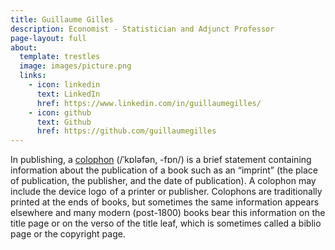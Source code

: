 ```yaml
---
title: Guillaume Gilles
description: Economist - Statistician and Adjunct Professor
page-layout: full
about:
  template: trestles
  image: images/picture.png
  links:
    - icon: linkedin
      text: LinkedIn
      href: https://www.linkedin.com/in/guillaumegilles/
    - icon: github
      text: Github
      href: https://github.com/guillaumegilles
---
```


::: {.callout-note}

In publishing, a [colophon](https://en.wikipedia.org/wiki/Colophon_(publishing)) (/ˈkɒləfən, -fɒn/) is a brief statement containing information about the publication of a book such as an "imprint" (the place of publication, the publisher, and the date of publication). A colophon may include the device logo  of a printer or publisher. Colophons are traditionally printed at the ends of books, but sometimes the same information appears elsewhere and many modern (post-1800) books bear this information on the title page or on the verso of the title leaf, which is sometimes called a biblio page or the copyright page.
:::
